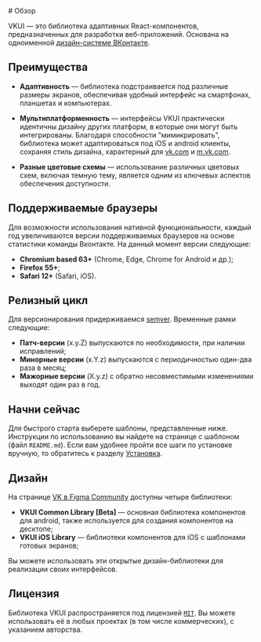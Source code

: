 <Overview>
# Обзор

VKUI — это библиотека адаптивных React-компонентов, предназначенных для разработки веб-приложений.
Основана на одноименной [дизайн-системе ВКонтакте](https://www.figma.com/@vk).

</Overview>

## Преимущества

- **Адаптивность** — библиотека подстраивается под различные размеры экранов,
  обеспечивая удобный интерфейс на смартфонах, планшетах и компьютерах.

- **Мультиплатформенность** — интерфейсы VKUI практически идентичны дизайну других платформ,
  в которые они могут быть интегрированы. Благодаря способности "мимикрировать",
  библиотека может адаптироваться под iOS и android клиенты, сохраняя стиль дизайна,
  характерный для [vk.com](https://vk.com) и [m.vk.com](https://m.vk.com).

- **Разные цветовые схемы** — использование различных цветовых схем, включая темную тему,
  является одним из ключевых аспектов обеспечения доступности.

## Поддерживаемые браузеры

Для возможности использования нативной функциональности, каждый год увеличиваются версии
поддерживаемых браузеров на основе статистики команды Вконтакте. На данный момент версии следующие:

- **Chromium based 63+** (Chrome, Edge, Chrome for Android и др.);
- **Firefox 55+**;
- **Safari 12+** (Safari, iOS).

## Релизный цикл

Для версионирования придерживаемся [semver](https://semver.org/). Временные рамки следующие:

- **Патч-версии** (x.y.Z) выпускаются по необходимости, при наличии исправлений;
- **Минорные версии** (x.Y.z) выпускаются с периодичностью один-два раза в месяц;
- **Мажорные версии** (X.y.z) с обратно несовместимыми изменениями выходят один раз в год.

## Начни сейчас

Для быстрого старта выберете шаблоны, представленные ниже. Инструкции по использованию вы найдете на
странице с шаблоном (файл `README.md`). Если вам удобнее пройти все шаги по установке вручную, то
обратитесь к разделу [Установка](/overview/install).

<InstallTemplates />

## Дизайн

На странице [VK в Figma Community](https://www.figma.com/@vk) доступны четыре библиотеки:

- **VKUI Common Library [Beta]** — основная библиотека компонентов для android, также используется для
  создания компонентов на десктопе;
- **VKUI iOS Library** — библиотеки компонентов для iOS c шаблонами готовых экранов;

Вы можете использовать эти открытые дизайн-библиотеки для реализации своих интерфейсов.

## Лицензия

Библиотека VKUI распространяется под лицензией [`MIT`](https://github.com/VKCOM/VKUI/blob/master/LICENSE).
Вы можете использовать её в любых проектах (в том числе коммерческих), с указанием авторства.
